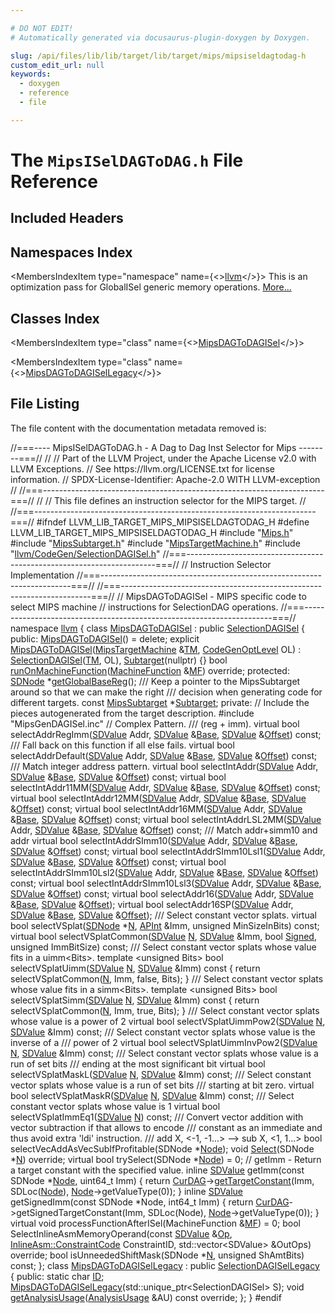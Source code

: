 ```yaml
---

# DO NOT EDIT!
# Automatically generated via docusaurus-plugin-doxygen by Doxygen.

slug: /api/files/lib/lib/target/lib/target/mips/mipsiseldagtodag-h
custom_edit_url: null
keywords:
  - doxygen
  - reference
  - file

---
```





# The `MipsISelDAGToDAG.h` File Reference

<DoxygenPage pluginConfig={pluginConfig}>



## Included Headers

<IncludesList>
<IncludesListItem
  filePath="Mips.h"
  permalink="/docs/api/files/lib/lib/target/lib/target/mips/mips-h"
  isLocal="true" />
<IncludesListItem
  filePath="MipsSubtarget.h"
  permalink="/docs/api/files/lib/lib/target/lib/target/mips/mipssubtarget-h"
  isLocal="true" />
<IncludesListItem
  filePath="MipsTargetMachine.h"
  permalink="/docs/api/files/lib/lib/target/lib/target/mips/mipstargetmachine-h"
  isLocal="true" />
<IncludesListItem
  filePath="llvm/CodeGen/SelectionDAGISel.h"
  permalink="/docs/api/files/include/include/llvm/include/llvm/codegen/selectiondagisel-h"
  isLocal="true" />
<IncludesListItem
  filePath="MipsGenDAGISel.inc"
  permalink=""
  isLocal="true" />
</IncludesList>

## Namespaces Index

<MembersIndex>

<MembersIndexItem
  type="namespace"
  name={<><a href="/docs/api/namespaces/llvm">llvm</a></>}>
This is an optimization pass for GlobalISel generic memory operations. <a href="/docs/api/namespaces/llvm/#details">More...</a>
</MembersIndexItem>

</MembersIndex>

## Classes Index

<MembersIndex>

<MembersIndexItem
  type="class"
  name={<><a href="/docs/api/classes/llvm/mipsdagtodagisel">MipsDAGToDAGISel</a></>}>
</MembersIndexItem>

<MembersIndexItem
  type="class"
  name={<><a href="/docs/api/classes/llvm/mipsdagtodagisellegacy">MipsDAGToDAGISelLegacy</a></>}>
</MembersIndexItem>

</MembersIndex>


## File Listing

The file content with the documentation metadata removed is:

<ProgramListing>

<Link id="l00001" /><CodeLine lineNumber="1"><Highlight kind="comment">//===---- MipsISelDAGToDAG.h - A Dag to Dag Inst Selector for Mips --------===//</Highlight><Highlight kind="normal"></Highlight></CodeLine>
<Link id="l00002" /><CodeLine lineNumber="2"><Highlight kind="normal"></Highlight><Highlight kind="comment">//</Highlight><Highlight kind="normal"></Highlight></CodeLine>
<Link id="l00003" /><CodeLine lineNumber="3"><Highlight kind="normal"></Highlight><Highlight kind="comment">// Part of the LLVM Project, under the Apache License v2.0 with LLVM Exceptions.</Highlight><Highlight kind="normal"></Highlight></CodeLine>
<Link id="l00004" /><CodeLine lineNumber="4"><Highlight kind="normal"></Highlight><Highlight kind="comment">// See https://llvm.org/LICENSE.txt for license information.</Highlight><Highlight kind="normal"></Highlight></CodeLine>
<Link id="l00005" /><CodeLine lineNumber="5"><Highlight kind="normal"></Highlight><Highlight kind="comment">// SPDX-License-Identifier: Apache-2.0 WITH LLVM-exception</Highlight><Highlight kind="normal"></Highlight></CodeLine>
<Link id="l00006" /><CodeLine lineNumber="6"><Highlight kind="normal"></Highlight><Highlight kind="comment">//</Highlight><Highlight kind="normal"></Highlight></CodeLine>
<Link id="l00007" /><CodeLine lineNumber="7"><Highlight kind="normal"></Highlight><Highlight kind="comment">//===----------------------------------------------------------------------===//</Highlight><Highlight kind="normal"></Highlight></CodeLine>
<Link id="l00008" /><CodeLine lineNumber="8"><Highlight kind="normal"></Highlight><Highlight kind="comment">//</Highlight><Highlight kind="normal"></Highlight></CodeLine>
<Link id="l00009" /><CodeLine lineNumber="9"><Highlight kind="normal"></Highlight><Highlight kind="comment">// This file defines an instruction selector for the MIPS target.</Highlight><Highlight kind="normal"></Highlight></CodeLine>
<Link id="l00010" /><CodeLine lineNumber="10"><Highlight kind="normal"></Highlight><Highlight kind="comment">//</Highlight><Highlight kind="normal"></Highlight></CodeLine>
<Link id="l00011" /><CodeLine lineNumber="11"><Highlight kind="normal"></Highlight><Highlight kind="comment">//===----------------------------------------------------------------------===//</Highlight><Highlight kind="normal"></Highlight></CodeLine>
<Link id="l00012" /><CodeLine lineNumber="12"><Highlight kind="normal"></Highlight></CodeLine>
<Link id="l00013" /><CodeLine lineNumber="13"><Highlight kind="normal"></Highlight><Highlight kind="preprocessor">#ifndef LLVM&#95;LIB&#95;TARGET&#95;MIPS&#95;MIPSISELDAGTODAG&#95;H</Highlight><Highlight kind="normal"></Highlight></CodeLine>
<Link id="l00014" /><CodeLine lineNumber="14"><Highlight kind="normal"></Highlight><Highlight kind="preprocessor">#define LLVM&#95;LIB&#95;TARGET&#95;MIPS&#95;MIPSISELDAGTODAG&#95;H</Highlight><Highlight kind="normal"></Highlight></CodeLine>
<Link id="l00015" /><CodeLine lineNumber="15"><Highlight kind="normal"></Highlight></CodeLine>
<Link id="l00016" /><CodeLine lineNumber="16"><Highlight kind="normal"></Highlight><Highlight kind="preprocessor">#include &quot;<a href="/docs/api/files/lib/lib/target/lib/target/mips/mips-h">Mips.h</a>&quot;</Highlight><Highlight kind="normal"></Highlight></CodeLine>
<Link id="l00017" /><CodeLine lineNumber="17"><Highlight kind="normal"></Highlight><Highlight kind="preprocessor">#include &quot;<a href="/docs/api/files/lib/lib/target/lib/target/mips/mipssubtarget-h">MipsSubtarget.h</a>&quot;</Highlight><Highlight kind="normal"></Highlight></CodeLine>
<Link id="l00018" /><CodeLine lineNumber="18"><Highlight kind="normal"></Highlight><Highlight kind="preprocessor">#include &quot;<a href="/docs/api/files/lib/lib/target/lib/target/mips/mipstargetmachine-h">MipsTargetMachine.h</a>&quot;</Highlight><Highlight kind="normal"></Highlight></CodeLine>
<Link id="l00019" /><CodeLine lineNumber="19"><Highlight kind="normal"></Highlight><Highlight kind="preprocessor">#include &quot;<a href="/docs/api/files/include/include/llvm/include/llvm/codegen/selectiondagisel-h">llvm/CodeGen/SelectionDAGISel.h</a>&quot;</Highlight><Highlight kind="normal"></Highlight></CodeLine>
<Link id="l00020" /><CodeLine lineNumber="20"><Highlight kind="normal"></Highlight></CodeLine>
<Link id="l00021" /><CodeLine lineNumber="21"><Highlight kind="normal"></Highlight><Highlight kind="comment">//===----------------------------------------------------------------------===//</Highlight><Highlight kind="normal"></Highlight></CodeLine>
<Link id="l00022" /><CodeLine lineNumber="22"><Highlight kind="normal"></Highlight><Highlight kind="comment">// Instruction Selector Implementation</Highlight><Highlight kind="normal"></Highlight></CodeLine>
<Link id="l00023" /><CodeLine lineNumber="23"><Highlight kind="normal"></Highlight><Highlight kind="comment">//===----------------------------------------------------------------------===//</Highlight><Highlight kind="normal"></Highlight></CodeLine>
<Link id="l00024" /><CodeLine lineNumber="24"><Highlight kind="normal"></Highlight></CodeLine>
<Link id="l00025" /><CodeLine lineNumber="25"><Highlight kind="normal"></Highlight><Highlight kind="comment">//===----------------------------------------------------------------------===//</Highlight><Highlight kind="normal"></Highlight></CodeLine>
<Link id="l00026" /><CodeLine lineNumber="26"><Highlight kind="normal"></Highlight><Highlight kind="comment">// MipsDAGToDAGISel - MIPS specific code to select MIPS machine</Highlight><Highlight kind="normal"></Highlight></CodeLine>
<Link id="l00027" /><CodeLine lineNumber="27"><Highlight kind="normal"></Highlight><Highlight kind="comment">// instructions for SelectionDAG operations.</Highlight><Highlight kind="normal"></Highlight></CodeLine>
<Link id="l00028" /><CodeLine lineNumber="28"><Highlight kind="normal"></Highlight><Highlight kind="comment">//===----------------------------------------------------------------------===//</Highlight><Highlight kind="normal"></Highlight></CodeLine>
<Link id="l00029" /><CodeLine lineNumber="29"><Highlight kind="normal"></Highlight><Highlight kind="keyword">namespace </Highlight><Highlight kind="normal"><a href="/docs/api/namespaces/llvm">llvm</a> &#123;</Highlight></CodeLine>
<Link id="l00030" /><CodeLine lineNumber="30"><Highlight kind="normal"></Highlight></CodeLine>
<Link id="l00031" /><CodeLine lineNumber="31" lineLink="/docs/api/classes/llvm/mipsdagtodagisel"><Highlight kind="normal"></Highlight><Highlight kind="keyword">class </Highlight><Highlight kind="normal"><a href="/docs/api/classes/llvm/mipsdagtodagisel/#a3931d9b23cbb2ff915d15fc6b0b03370">MipsDAGToDAGISel</a> : </Highlight><Highlight kind="keyword">public</Highlight><Highlight kind="normal"> <a href="/docs/api/classes/llvm/selectiondagisel/#aeac54a65abd3a93279e58b0f474028fc">SelectionDAGISel</a> &#123;</Highlight></CodeLine>
<Link id="l00032" /><CodeLine lineNumber="32"><Highlight kind="normal"></Highlight><Highlight kind="keyword">public</Highlight><Highlight kind="normal">:</Highlight></CodeLine>
<Link id="l00033" /><CodeLine lineNumber="33" lineLink="/docs/api/classes/llvm/mipsdagtodagisel/#a3931d9b23cbb2ff915d15fc6b0b03370"><Highlight kind="normal">  <a href="/docs/api/classes/llvm/mipsdagtodagisel/#a3931d9b23cbb2ff915d15fc6b0b03370">MipsDAGToDAGISel</a>() = </Highlight><Highlight kind="keyword">delete</Highlight><Highlight kind="normal">;</Highlight></CodeLine>
<Link id="l00034" /><CodeLine lineNumber="34"><Highlight kind="normal"></Highlight></CodeLine>
<Link id="l00035" /><CodeLine lineNumber="35" lineLink="/docs/api/classes/llvm/mipsdagtodagisel/#afee3aae4be37ccc4663f59177052423d"><Highlight kind="normal">  </Highlight><Highlight kind="keyword">explicit</Highlight><Highlight kind="normal"> <a href="/docs/api/classes/llvm/mipsdagtodagisel/#afee3aae4be37ccc4663f59177052423d">MipsDAGToDAGISel</a>(<a href="/docs/api/classes/llvm/mipstargetmachine">MipsTargetMachine</a> &amp;<a href="/docs/api/classes/llvm/selectiondagisel/#a0ead78650333eefc4d5591ca3db9ed4b">TM</a>, <a href="/docs/api/namespaces/llvm/#a8ec1bf8d7b792ca9fac56f8514db18d2">CodeGenOptLevel</a> OL)</Highlight></CodeLine>
<Link id="l00036" /><CodeLine lineNumber="36"><Highlight kind="normal">      : <a href="/docs/api/classes/llvm/selectiondagisel/#aeac54a65abd3a93279e58b0f474028fc">SelectionDAGISel</a>(<a href="/docs/api/classes/llvm/selectiondagisel/#a0ead78650333eefc4d5591ca3db9ed4b">TM</a>, OL), <a href="/docs/api/classes/llvm/mipsdagtodagisel/#a482c44b03f471717a4134634ad2df9dc">Subtarget</a>(nullptr) &#123;&#125;</Highlight></CodeLine>
<Link id="l00037" /><CodeLine lineNumber="37"><Highlight kind="normal"></Highlight></CodeLine>
<Link id="l00038" /><CodeLine lineNumber="38"><Highlight kind="normal">  </Highlight><Highlight kind="keywordtype">bool</Highlight><Highlight kind="normal"> <a href="/docs/api/classes/llvm/mipsdagtodagisel/#a31a2d92bd3c713509518df298adad4c7">runOnMachineFunction</a>(<a href="/docs/api/classes/llvm/machinefunction">MachineFunction</a> &amp;<a href="/docs/api/classes/llvm/selectiondagisel/#a23107e32342f5488a5edfa71aff54700">MF</a>) </Highlight><Highlight kind="keyword">override</Highlight><Highlight kind="normal">;</Highlight></CodeLine>
<Link id="l00039" /><CodeLine lineNumber="39"><Highlight kind="normal"></Highlight></CodeLine>
<Link id="l00040" /><CodeLine lineNumber="40"><Highlight kind="normal"></Highlight><Highlight kind="keyword">protected</Highlight><Highlight kind="normal">:</Highlight></CodeLine>
<Link id="l00041" /><CodeLine lineNumber="41"><Highlight kind="normal">  <a href="/docs/api/classes/llvm/sdnode">SDNode</a> &#42;<a href="/docs/api/classes/llvm/mipsdagtodagisel/#a7458beece4ee2d29e63e8e34bb268b6c">getGlobalBaseReg</a>();</Highlight></CodeLine>
<Link id="l00042" /><CodeLine lineNumber="42"><Highlight kind="normal"></Highlight><Highlight kind="comment"></Highlight></CodeLine>
<Link id="l00043" /><CodeLine lineNumber="43"><Highlight kind="comment">  /// Keep a pointer to the MipsSubtarget around so that we can make the right</Highlight></CodeLine>
<Link id="l00044" /><CodeLine lineNumber="44"><Highlight kind="comment">  /// decision when generating code for different targets.</Highlight><Highlight kind="normal"></Highlight></CodeLine>
<Link id="l00045" /><CodeLine lineNumber="45" lineLink="/docs/api/classes/llvm/mipsdagtodagisel/#a482c44b03f471717a4134634ad2df9dc"><Highlight kind="normal">  </Highlight><Highlight kind="keyword">const</Highlight><Highlight kind="normal"> <a href="/docs/api/classes/llvm/mipssubtarget">MipsSubtarget</a> &#42;<a href="/docs/api/classes/llvm/mipsdagtodagisel/#a482c44b03f471717a4134634ad2df9dc">Subtarget</a>;</Highlight></CodeLine>
<Link id="l00046" /><CodeLine lineNumber="46"><Highlight kind="normal"></Highlight></CodeLine>
<Link id="l00047" /><CodeLine lineNumber="47"><Highlight kind="normal"></Highlight><Highlight kind="keyword">private</Highlight><Highlight kind="normal">:</Highlight></CodeLine>
<Link id="l00048" /><CodeLine lineNumber="48"><Highlight kind="normal">  </Highlight><Highlight kind="comment">// Include the pieces autogenerated from the target description.</Highlight><Highlight kind="normal"></Highlight></CodeLine>
<Link id="l00049" /><CodeLine lineNumber="49"><Highlight kind="normal"></Highlight><Highlight kind="preprocessor">  #include &quot;MipsGenDAGISel.inc&quot;</Highlight><Highlight kind="normal"></Highlight></CodeLine>
<Link id="l00050" /><CodeLine lineNumber="50"><Highlight kind="normal"></Highlight></CodeLine>
<Link id="l00051" /><CodeLine lineNumber="51"><Highlight kind="normal">  </Highlight><Highlight kind="comment">// Complex Pattern.</Highlight><Highlight kind="comment"></Highlight></CodeLine>
<Link id="l00052" /><CodeLine lineNumber="52"><Highlight kind="comment">  /// (reg + imm).</Highlight><Highlight kind="normal"></Highlight></CodeLine>
<Link id="l00053" /><CodeLine lineNumber="53"><Highlight kind="normal">  </Highlight><Highlight kind="keyword">virtual</Highlight><Highlight kind="normal"> </Highlight><Highlight kind="keywordtype">bool</Highlight><Highlight kind="normal"> selectAddrRegImm(<a href="/docs/api/classes/llvm/sdvalue">SDValue</a> Addr, <a href="/docs/api/classes/llvm/sdvalue">SDValue</a> &amp;<a href="/docs/api/namespaces/llvm/sampleprof/#a702f69807459cc25db5754a5f179d3fcaf6fbeb8fa9f451468611536b00878d41">Base</a>,</Highlight></CodeLine>
<Link id="l00054" /><CodeLine lineNumber="54"><Highlight kind="normal">                                <a href="/docs/api/classes/llvm/sdvalue">SDValue</a> &amp;<a href="/docs/api/namespaces/llvm/#a05f5b9a11bdcc5feba62899f95dcf878a3134224cba2545bc57954d3b072aebb4">Offset</a>) </Highlight><Highlight kind="keyword">const</Highlight><Highlight kind="normal">;</Highlight></CodeLine>
<Link id="l00055" /><CodeLine lineNumber="55"><Highlight kind="normal"></Highlight><Highlight kind="comment"></Highlight></CodeLine>
<Link id="l00056" /><CodeLine lineNumber="56"><Highlight kind="comment">  /// Fall back on this function if all else fails.</Highlight><Highlight kind="normal"></Highlight></CodeLine>
<Link id="l00057" /><CodeLine lineNumber="57"><Highlight kind="normal">  </Highlight><Highlight kind="keyword">virtual</Highlight><Highlight kind="normal"> </Highlight><Highlight kind="keywordtype">bool</Highlight><Highlight kind="normal"> selectAddrDefault(<a href="/docs/api/classes/llvm/sdvalue">SDValue</a> Addr, <a href="/docs/api/classes/llvm/sdvalue">SDValue</a> &amp;<a href="/docs/api/namespaces/llvm/sampleprof/#a702f69807459cc25db5754a5f179d3fcaf6fbeb8fa9f451468611536b00878d41">Base</a>,</Highlight></CodeLine>
<Link id="l00058" /><CodeLine lineNumber="58"><Highlight kind="normal">                                 <a href="/docs/api/classes/llvm/sdvalue">SDValue</a> &amp;<a href="/docs/api/namespaces/llvm/#a05f5b9a11bdcc5feba62899f95dcf878a3134224cba2545bc57954d3b072aebb4">Offset</a>) </Highlight><Highlight kind="keyword">const</Highlight><Highlight kind="normal">;</Highlight></CodeLine>
<Link id="l00059" /><CodeLine lineNumber="59"><Highlight kind="normal"></Highlight><Highlight kind="comment"></Highlight></CodeLine>
<Link id="l00060" /><CodeLine lineNumber="60"><Highlight kind="comment">  /// Match integer address pattern.</Highlight><Highlight kind="normal"></Highlight></CodeLine>
<Link id="l00061" /><CodeLine lineNumber="61"><Highlight kind="normal">  </Highlight><Highlight kind="keyword">virtual</Highlight><Highlight kind="normal"> </Highlight><Highlight kind="keywordtype">bool</Highlight><Highlight kind="normal"> selectIntAddr(<a href="/docs/api/classes/llvm/sdvalue">SDValue</a> Addr, <a href="/docs/api/classes/llvm/sdvalue">SDValue</a> &amp;<a href="/docs/api/namespaces/llvm/sampleprof/#a702f69807459cc25db5754a5f179d3fcaf6fbeb8fa9f451468611536b00878d41">Base</a>,</Highlight></CodeLine>
<Link id="l00062" /><CodeLine lineNumber="62"><Highlight kind="normal">                             <a href="/docs/api/classes/llvm/sdvalue">SDValue</a> &amp;<a href="/docs/api/namespaces/llvm/#a05f5b9a11bdcc5feba62899f95dcf878a3134224cba2545bc57954d3b072aebb4">Offset</a>) </Highlight><Highlight kind="keyword">const</Highlight><Highlight kind="normal">;</Highlight></CodeLine>
<Link id="l00063" /><CodeLine lineNumber="63"><Highlight kind="normal"></Highlight></CodeLine>
<Link id="l00064" /><CodeLine lineNumber="64"><Highlight kind="normal">  </Highlight><Highlight kind="keyword">virtual</Highlight><Highlight kind="normal"> </Highlight><Highlight kind="keywordtype">bool</Highlight><Highlight kind="normal"> selectIntAddr11MM(<a href="/docs/api/classes/llvm/sdvalue">SDValue</a> Addr, <a href="/docs/api/classes/llvm/sdvalue">SDValue</a> &amp;<a href="/docs/api/namespaces/llvm/sampleprof/#a702f69807459cc25db5754a5f179d3fcaf6fbeb8fa9f451468611536b00878d41">Base</a>,</Highlight></CodeLine>
<Link id="l00065" /><CodeLine lineNumber="65"><Highlight kind="normal">                                 <a href="/docs/api/classes/llvm/sdvalue">SDValue</a> &amp;<a href="/docs/api/namespaces/llvm/#a05f5b9a11bdcc5feba62899f95dcf878a3134224cba2545bc57954d3b072aebb4">Offset</a>) </Highlight><Highlight kind="keyword">const</Highlight><Highlight kind="normal">;</Highlight></CodeLine>
<Link id="l00066" /><CodeLine lineNumber="66"><Highlight kind="normal"></Highlight></CodeLine>
<Link id="l00067" /><CodeLine lineNumber="67"><Highlight kind="normal">  </Highlight><Highlight kind="keyword">virtual</Highlight><Highlight kind="normal"> </Highlight><Highlight kind="keywordtype">bool</Highlight><Highlight kind="normal"> selectIntAddr12MM(<a href="/docs/api/classes/llvm/sdvalue">SDValue</a> Addr, <a href="/docs/api/classes/llvm/sdvalue">SDValue</a> &amp;<a href="/docs/api/namespaces/llvm/sampleprof/#a702f69807459cc25db5754a5f179d3fcaf6fbeb8fa9f451468611536b00878d41">Base</a>,</Highlight></CodeLine>
<Link id="l00068" /><CodeLine lineNumber="68"><Highlight kind="normal">                               <a href="/docs/api/classes/llvm/sdvalue">SDValue</a> &amp;<a href="/docs/api/namespaces/llvm/#a05f5b9a11bdcc5feba62899f95dcf878a3134224cba2545bc57954d3b072aebb4">Offset</a>) </Highlight><Highlight kind="keyword">const</Highlight><Highlight kind="normal">;</Highlight></CodeLine>
<Link id="l00069" /><CodeLine lineNumber="69"><Highlight kind="normal"></Highlight></CodeLine>
<Link id="l00070" /><CodeLine lineNumber="70"><Highlight kind="normal">  </Highlight><Highlight kind="keyword">virtual</Highlight><Highlight kind="normal"> </Highlight><Highlight kind="keywordtype">bool</Highlight><Highlight kind="normal"> selectIntAddr16MM(<a href="/docs/api/classes/llvm/sdvalue">SDValue</a> Addr, <a href="/docs/api/classes/llvm/sdvalue">SDValue</a> &amp;<a href="/docs/api/namespaces/llvm/sampleprof/#a702f69807459cc25db5754a5f179d3fcaf6fbeb8fa9f451468611536b00878d41">Base</a>,</Highlight></CodeLine>
<Link id="l00071" /><CodeLine lineNumber="71"><Highlight kind="normal">                                 <a href="/docs/api/classes/llvm/sdvalue">SDValue</a> &amp;<a href="/docs/api/namespaces/llvm/#a05f5b9a11bdcc5feba62899f95dcf878a3134224cba2545bc57954d3b072aebb4">Offset</a>) </Highlight><Highlight kind="keyword">const</Highlight><Highlight kind="normal">;</Highlight></CodeLine>
<Link id="l00072" /><CodeLine lineNumber="72"><Highlight kind="normal"></Highlight></CodeLine>
<Link id="l00073" /><CodeLine lineNumber="73"><Highlight kind="normal">  </Highlight><Highlight kind="keyword">virtual</Highlight><Highlight kind="normal"> </Highlight><Highlight kind="keywordtype">bool</Highlight><Highlight kind="normal"> selectIntAddrLSL2MM(<a href="/docs/api/classes/llvm/sdvalue">SDValue</a> Addr, <a href="/docs/api/classes/llvm/sdvalue">SDValue</a> &amp;<a href="/docs/api/namespaces/llvm/sampleprof/#a702f69807459cc25db5754a5f179d3fcaf6fbeb8fa9f451468611536b00878d41">Base</a>,</Highlight></CodeLine>
<Link id="l00074" /><CodeLine lineNumber="74"><Highlight kind="normal">                                   <a href="/docs/api/classes/llvm/sdvalue">SDValue</a> &amp;<a href="/docs/api/namespaces/llvm/#a05f5b9a11bdcc5feba62899f95dcf878a3134224cba2545bc57954d3b072aebb4">Offset</a>) </Highlight><Highlight kind="keyword">const</Highlight><Highlight kind="normal">;</Highlight></CodeLine>
<Link id="l00075" /><CodeLine lineNumber="75"><Highlight kind="normal"></Highlight><Highlight kind="comment"></Highlight></CodeLine>
<Link id="l00076" /><CodeLine lineNumber="76"><Highlight kind="comment">  /// Match addr+simm10 and addr</Highlight><Highlight kind="normal"></Highlight></CodeLine>
<Link id="l00077" /><CodeLine lineNumber="77"><Highlight kind="normal">  </Highlight><Highlight kind="keyword">virtual</Highlight><Highlight kind="normal"> </Highlight><Highlight kind="keywordtype">bool</Highlight><Highlight kind="normal"> selectIntAddrSImm10(<a href="/docs/api/classes/llvm/sdvalue">SDValue</a> Addr, <a href="/docs/api/classes/llvm/sdvalue">SDValue</a> &amp;<a href="/docs/api/namespaces/llvm/sampleprof/#a702f69807459cc25db5754a5f179d3fcaf6fbeb8fa9f451468611536b00878d41">Base</a>,</Highlight></CodeLine>
<Link id="l00078" /><CodeLine lineNumber="78"><Highlight kind="normal">                                   <a href="/docs/api/classes/llvm/sdvalue">SDValue</a> &amp;<a href="/docs/api/namespaces/llvm/#a05f5b9a11bdcc5feba62899f95dcf878a3134224cba2545bc57954d3b072aebb4">Offset</a>) </Highlight><Highlight kind="keyword">const</Highlight><Highlight kind="normal">;</Highlight></CodeLine>
<Link id="l00079" /><CodeLine lineNumber="79"><Highlight kind="normal"></Highlight></CodeLine>
<Link id="l00080" /><CodeLine lineNumber="80"><Highlight kind="normal">  </Highlight><Highlight kind="keyword">virtual</Highlight><Highlight kind="normal"> </Highlight><Highlight kind="keywordtype">bool</Highlight><Highlight kind="normal"> selectIntAddrSImm10Lsl1(<a href="/docs/api/classes/llvm/sdvalue">SDValue</a> Addr, <a href="/docs/api/classes/llvm/sdvalue">SDValue</a> &amp;<a href="/docs/api/namespaces/llvm/sampleprof/#a702f69807459cc25db5754a5f179d3fcaf6fbeb8fa9f451468611536b00878d41">Base</a>,</Highlight></CodeLine>
<Link id="l00081" /><CodeLine lineNumber="81"><Highlight kind="normal">                                       <a href="/docs/api/classes/llvm/sdvalue">SDValue</a> &amp;<a href="/docs/api/namespaces/llvm/#a05f5b9a11bdcc5feba62899f95dcf878a3134224cba2545bc57954d3b072aebb4">Offset</a>) </Highlight><Highlight kind="keyword">const</Highlight><Highlight kind="normal">;</Highlight></CodeLine>
<Link id="l00082" /><CodeLine lineNumber="82"><Highlight kind="normal"></Highlight></CodeLine>
<Link id="l00083" /><CodeLine lineNumber="83"><Highlight kind="normal">  </Highlight><Highlight kind="keyword">virtual</Highlight><Highlight kind="normal"> </Highlight><Highlight kind="keywordtype">bool</Highlight><Highlight kind="normal"> selectIntAddrSImm10Lsl2(<a href="/docs/api/classes/llvm/sdvalue">SDValue</a> Addr, <a href="/docs/api/classes/llvm/sdvalue">SDValue</a> &amp;<a href="/docs/api/namespaces/llvm/sampleprof/#a702f69807459cc25db5754a5f179d3fcaf6fbeb8fa9f451468611536b00878d41">Base</a>,</Highlight></CodeLine>
<Link id="l00084" /><CodeLine lineNumber="84"><Highlight kind="normal">                                       <a href="/docs/api/classes/llvm/sdvalue">SDValue</a> &amp;<a href="/docs/api/namespaces/llvm/#a05f5b9a11bdcc5feba62899f95dcf878a3134224cba2545bc57954d3b072aebb4">Offset</a>) </Highlight><Highlight kind="keyword">const</Highlight><Highlight kind="normal">;</Highlight></CodeLine>
<Link id="l00085" /><CodeLine lineNumber="85"><Highlight kind="normal"></Highlight></CodeLine>
<Link id="l00086" /><CodeLine lineNumber="86"><Highlight kind="normal">  </Highlight><Highlight kind="keyword">virtual</Highlight><Highlight kind="normal"> </Highlight><Highlight kind="keywordtype">bool</Highlight><Highlight kind="normal"> selectIntAddrSImm10Lsl3(<a href="/docs/api/classes/llvm/sdvalue">SDValue</a> Addr, <a href="/docs/api/classes/llvm/sdvalue">SDValue</a> &amp;<a href="/docs/api/namespaces/llvm/sampleprof/#a702f69807459cc25db5754a5f179d3fcaf6fbeb8fa9f451468611536b00878d41">Base</a>,</Highlight></CodeLine>
<Link id="l00087" /><CodeLine lineNumber="87"><Highlight kind="normal">                                       <a href="/docs/api/classes/llvm/sdvalue">SDValue</a> &amp;<a href="/docs/api/namespaces/llvm/#a05f5b9a11bdcc5feba62899f95dcf878a3134224cba2545bc57954d3b072aebb4">Offset</a>) </Highlight><Highlight kind="keyword">const</Highlight><Highlight kind="normal">;</Highlight></CodeLine>
<Link id="l00088" /><CodeLine lineNumber="88"><Highlight kind="normal"></Highlight></CodeLine>
<Link id="l00089" /><CodeLine lineNumber="89"><Highlight kind="normal">  </Highlight><Highlight kind="keyword">virtual</Highlight><Highlight kind="normal"> </Highlight><Highlight kind="keywordtype">bool</Highlight><Highlight kind="normal"> selectAddr16(<a href="/docs/api/classes/llvm/sdvalue">SDValue</a> Addr, <a href="/docs/api/classes/llvm/sdvalue">SDValue</a> &amp;<a href="/docs/api/namespaces/llvm/sampleprof/#a702f69807459cc25db5754a5f179d3fcaf6fbeb8fa9f451468611536b00878d41">Base</a>, <a href="/docs/api/classes/llvm/sdvalue">SDValue</a> &amp;<a href="/docs/api/namespaces/llvm/#a05f5b9a11bdcc5feba62899f95dcf878a3134224cba2545bc57954d3b072aebb4">Offset</a>);</Highlight></CodeLine>
<Link id="l00090" /><CodeLine lineNumber="90"><Highlight kind="normal">  </Highlight><Highlight kind="keyword">virtual</Highlight><Highlight kind="normal"> </Highlight><Highlight kind="keywordtype">bool</Highlight><Highlight kind="normal"> selectAddr16SP(<a href="/docs/api/classes/llvm/sdvalue">SDValue</a> Addr, <a href="/docs/api/classes/llvm/sdvalue">SDValue</a> &amp;<a href="/docs/api/namespaces/llvm/sampleprof/#a702f69807459cc25db5754a5f179d3fcaf6fbeb8fa9f451468611536b00878d41">Base</a>, <a href="/docs/api/classes/llvm/sdvalue">SDValue</a> &amp;<a href="/docs/api/namespaces/llvm/#a05f5b9a11bdcc5feba62899f95dcf878a3134224cba2545bc57954d3b072aebb4">Offset</a>);</Highlight></CodeLine>
<Link id="l00091" /><CodeLine lineNumber="91"><Highlight kind="normal"></Highlight><Highlight kind="comment"></Highlight></CodeLine>
<Link id="l00092" /><CodeLine lineNumber="92"><Highlight kind="comment">  /// Select constant vector splats.</Highlight><Highlight kind="normal"></Highlight></CodeLine>
<Link id="l00093" /><CodeLine lineNumber="93"><Highlight kind="normal">  </Highlight><Highlight kind="keyword">virtual</Highlight><Highlight kind="normal"> </Highlight><Highlight kind="keywordtype">bool</Highlight><Highlight kind="normal"> selectVSplat(<a href="/docs/api/classes/llvm/sdnode">SDNode</a> &#42;<a href="/docs/api/files/lib/lib/support/regcomp-c/#a0240ac851181b84ac374872dc5434ee4">N</a>, <a href="/docs/api/classes/llvm/apint">APInt</a> &amp;Imm,</Highlight></CodeLine>
<Link id="l00094" /><CodeLine lineNumber="94"><Highlight kind="normal">                            </Highlight><Highlight kind="keywordtype">unsigned</Highlight><Highlight kind="normal"> MinSizeInBits) </Highlight><Highlight kind="keyword">const</Highlight><Highlight kind="normal">;</Highlight></CodeLine>
<Link id="l00095" /><CodeLine lineNumber="95"><Highlight kind="normal">  </Highlight><Highlight kind="keyword">virtual</Highlight><Highlight kind="normal"> </Highlight><Highlight kind="keywordtype">bool</Highlight><Highlight kind="normal"> selectVSplatCommon(<a href="/docs/api/classes/llvm/sdvalue">SDValue</a> <a href="/docs/api/files/lib/lib/support/regcomp-c/#a0240ac851181b84ac374872dc5434ee4">N</a>, <a href="/docs/api/classes/llvm/sdvalue">SDValue</a> &amp;Imm, </Highlight><Highlight kind="keywordtype">bool</Highlight><Highlight kind="normal"> <a href="/docs/api/files/lib/lib/target/lib/target/nvptx/nvptxisellowering-cpp/#ae1a90b5d85643644483b2ca70da4d13faed3fa7a5efe80dad3ea3d86cc14be246">Signed</a>,</Highlight></CodeLine>
<Link id="l00096" /><CodeLine lineNumber="96"><Highlight kind="normal">                                  </Highlight><Highlight kind="keywordtype">unsigned</Highlight><Highlight kind="normal"> ImmBitSize) </Highlight><Highlight kind="keyword">const</Highlight><Highlight kind="normal">;</Highlight><Highlight kind="comment"></Highlight></CodeLine>
<Link id="l00097" /><CodeLine lineNumber="97"><Highlight kind="comment">  /// Select constant vector splats whose value fits in a uimm&lt;Bits&gt;.</Highlight><Highlight kind="normal"></Highlight></CodeLine>
<Link id="l00098" /><CodeLine lineNumber="98"><Highlight kind="normal">  </Highlight><Highlight kind="keyword">template</Highlight><Highlight kind="normal"> &lt;</Highlight><Highlight kind="keywordtype">unsigned</Highlight><Highlight kind="normal"> Bits&gt;</Highlight></CodeLine>
<Link id="l00099" /><CodeLine lineNumber="99"><Highlight kind="normal">  </Highlight><Highlight kind="keywordtype">bool</Highlight><Highlight kind="normal"> selectVSplatUimm(<a href="/docs/api/classes/llvm/sdvalue">SDValue</a> <a href="/docs/api/files/lib/lib/support/regcomp-c/#a0240ac851181b84ac374872dc5434ee4">N</a>, <a href="/docs/api/classes/llvm/sdvalue">SDValue</a> &amp;Imm)</Highlight><Highlight kind="keyword"> const </Highlight><Highlight kind="normal">&#123;</Highlight></CodeLine>
<Link id="l00100" /><CodeLine lineNumber="100"><Highlight kind="normal">    </Highlight><Highlight kind="keywordflow">return</Highlight><Highlight kind="normal"> selectVSplatCommon(<a href="/docs/api/files/lib/lib/support/regcomp-c/#a0240ac851181b84ac374872dc5434ee4">N</a>, Imm, </Highlight><Highlight kind="keyword">false</Highlight><Highlight kind="normal">, Bits);</Highlight></CodeLine>
<Link id="l00101" /><CodeLine lineNumber="101"><Highlight kind="normal">  &#125;</Highlight><Highlight kind="comment"></Highlight></CodeLine>
<Link id="l00102" /><CodeLine lineNumber="102"><Highlight kind="comment">  /// Select constant vector splats whose value fits in a simm&lt;Bits&gt;.</Highlight><Highlight kind="normal"></Highlight></CodeLine>
<Link id="l00103" /><CodeLine lineNumber="103"><Highlight kind="normal">  </Highlight><Highlight kind="keyword">template</Highlight><Highlight kind="normal"> &lt;</Highlight><Highlight kind="keywordtype">unsigned</Highlight><Highlight kind="normal"> Bits&gt;</Highlight></CodeLine>
<Link id="l00104" /><CodeLine lineNumber="104"><Highlight kind="normal">  </Highlight><Highlight kind="keywordtype">bool</Highlight><Highlight kind="normal"> selectVSplatSimm(<a href="/docs/api/classes/llvm/sdvalue">SDValue</a> <a href="/docs/api/files/lib/lib/support/regcomp-c/#a0240ac851181b84ac374872dc5434ee4">N</a>, <a href="/docs/api/classes/llvm/sdvalue">SDValue</a> &amp;Imm)</Highlight><Highlight kind="keyword"> const </Highlight><Highlight kind="normal">&#123;</Highlight></CodeLine>
<Link id="l00105" /><CodeLine lineNumber="105"><Highlight kind="normal">    </Highlight><Highlight kind="keywordflow">return</Highlight><Highlight kind="normal"> selectVSplatCommon(<a href="/docs/api/files/lib/lib/support/regcomp-c/#a0240ac851181b84ac374872dc5434ee4">N</a>, Imm, </Highlight><Highlight kind="keyword">true</Highlight><Highlight kind="normal">, Bits);</Highlight></CodeLine>
<Link id="l00106" /><CodeLine lineNumber="106"><Highlight kind="normal">  &#125;</Highlight><Highlight kind="comment"></Highlight></CodeLine>
<Link id="l00107" /><CodeLine lineNumber="107"><Highlight kind="comment">  /// Select constant vector splats whose value is a power of 2</Highlight><Highlight kind="normal"></Highlight></CodeLine>
<Link id="l00108" /><CodeLine lineNumber="108"><Highlight kind="normal">  </Highlight><Highlight kind="keyword">virtual</Highlight><Highlight kind="normal"> </Highlight><Highlight kind="keywordtype">bool</Highlight><Highlight kind="normal"> selectVSplatUimmPow2(<a href="/docs/api/files/lib/lib/target/lib/target/aarch64/aarch64isellowering-cpp/#a51cb24bd3e700fcf2f93d1afbb555a16">SDValue</a> <a href="/docs/api/files/lib/lib/support/regcomp-c/#a0240ac851181b84ac374872dc5434ee4">N</a>, <a href="/docs/api/files/lib/lib/target/lib/target/aarch64/aarch64isellowering-cpp/#a51cb24bd3e700fcf2f93d1afbb555a16">SDValue</a> &amp;Imm) </Highlight><Highlight kind="keyword">const</Highlight><Highlight kind="normal">;</Highlight><Highlight kind="comment"></Highlight></CodeLine>
<Link id="l00109" /><CodeLine lineNumber="109"><Highlight kind="comment">  /// Select constant vector splats whose value is the inverse of a</Highlight></CodeLine>
<Link id="l00110" /><CodeLine lineNumber="110"><Highlight kind="comment">  /// power of 2</Highlight><Highlight kind="normal"></Highlight></CodeLine>
<Link id="l00111" /><CodeLine lineNumber="111"><Highlight kind="normal">  </Highlight><Highlight kind="keyword">virtual</Highlight><Highlight kind="normal"> </Highlight><Highlight kind="keywordtype">bool</Highlight><Highlight kind="normal"> selectVSplatUimmInvPow2(<a href="/docs/api/files/lib/lib/target/lib/target/aarch64/aarch64isellowering-cpp/#a51cb24bd3e700fcf2f93d1afbb555a16">SDValue</a> <a href="/docs/api/files/lib/lib/support/regcomp-c/#a0240ac851181b84ac374872dc5434ee4">N</a>, <a href="/docs/api/files/lib/lib/target/lib/target/aarch64/aarch64isellowering-cpp/#a51cb24bd3e700fcf2f93d1afbb555a16">SDValue</a> &amp;Imm) </Highlight><Highlight kind="keyword">const</Highlight><Highlight kind="normal">;</Highlight><Highlight kind="comment"></Highlight></CodeLine>
<Link id="l00112" /><CodeLine lineNumber="112"><Highlight kind="comment">  /// Select constant vector splats whose value is a run of set bits</Highlight></CodeLine>
<Link id="l00113" /><CodeLine lineNumber="113"><Highlight kind="comment">  /// ending at the most significant bit</Highlight><Highlight kind="normal"></Highlight></CodeLine>
<Link id="l00114" /><CodeLine lineNumber="114"><Highlight kind="normal">  </Highlight><Highlight kind="keyword">virtual</Highlight><Highlight kind="normal"> </Highlight><Highlight kind="keywordtype">bool</Highlight><Highlight kind="normal"> selectVSplatMaskL(<a href="/docs/api/files/lib/lib/target/lib/target/aarch64/aarch64isellowering-cpp/#a51cb24bd3e700fcf2f93d1afbb555a16">SDValue</a> <a href="/docs/api/files/lib/lib/support/regcomp-c/#a0240ac851181b84ac374872dc5434ee4">N</a>, <a href="/docs/api/files/lib/lib/target/lib/target/aarch64/aarch64isellowering-cpp/#a51cb24bd3e700fcf2f93d1afbb555a16">SDValue</a> &amp;Imm) </Highlight><Highlight kind="keyword">const</Highlight><Highlight kind="normal">;</Highlight><Highlight kind="comment"></Highlight></CodeLine>
<Link id="l00115" /><CodeLine lineNumber="115"><Highlight kind="comment">  /// Select constant vector splats whose value is a run of set bits</Highlight></CodeLine>
<Link id="l00116" /><CodeLine lineNumber="116"><Highlight kind="comment">  /// starting at bit zero.</Highlight><Highlight kind="normal"></Highlight></CodeLine>
<Link id="l00117" /><CodeLine lineNumber="117"><Highlight kind="normal">  </Highlight><Highlight kind="keyword">virtual</Highlight><Highlight kind="normal"> </Highlight><Highlight kind="keywordtype">bool</Highlight><Highlight kind="normal"> selectVSplatMaskR(<a href="/docs/api/files/lib/lib/target/lib/target/aarch64/aarch64isellowering-cpp/#a51cb24bd3e700fcf2f93d1afbb555a16">SDValue</a> <a href="/docs/api/files/lib/lib/support/regcomp-c/#a0240ac851181b84ac374872dc5434ee4">N</a>, <a href="/docs/api/files/lib/lib/target/lib/target/aarch64/aarch64isellowering-cpp/#a51cb24bd3e700fcf2f93d1afbb555a16">SDValue</a> &amp;Imm) </Highlight><Highlight kind="keyword">const</Highlight><Highlight kind="normal">;</Highlight></CodeLine>
<Link id="l00118" /><CodeLine lineNumber="118"><Highlight kind="normal"></Highlight><Highlight kind="comment"></Highlight></CodeLine>
<Link id="l00119" /><CodeLine lineNumber="119"><Highlight kind="comment">  /// Select constant vector splats whose value is 1</Highlight><Highlight kind="normal"></Highlight></CodeLine>
<Link id="l00120" /><CodeLine lineNumber="120"><Highlight kind="normal">  </Highlight><Highlight kind="keyword">virtual</Highlight><Highlight kind="normal"> </Highlight><Highlight kind="keywordtype">bool</Highlight><Highlight kind="normal"> selectVSplatImmEq1(<a href="/docs/api/files/lib/lib/target/lib/target/aarch64/aarch64isellowering-cpp/#a51cb24bd3e700fcf2f93d1afbb555a16">SDValue</a> <a href="/docs/api/files/lib/lib/support/regcomp-c/#a0240ac851181b84ac374872dc5434ee4">N</a>) </Highlight><Highlight kind="keyword">const</Highlight><Highlight kind="normal">;</Highlight></CodeLine>
<Link id="l00121" /><CodeLine lineNumber="121"><Highlight kind="normal"></Highlight><Highlight kind="comment"></Highlight></CodeLine>
<Link id="l00122" /><CodeLine lineNumber="122"><Highlight kind="comment">  /// Convert vector addition with vector subtraction if that allows to encode</Highlight></CodeLine>
<Link id="l00123" /><CodeLine lineNumber="123"><Highlight kind="comment">  /// constant as an immediate and thus avoid extra &#39;ldi&#39; instruction.</Highlight></CodeLine>
<Link id="l00124" /><CodeLine lineNumber="124"><Highlight kind="comment">  /// add X, &lt;-1, -1...&gt; --&gt; sub X, &lt;1, 1...&gt;</Highlight><Highlight kind="normal"></Highlight></CodeLine>
<Link id="l00125" /><CodeLine lineNumber="125"><Highlight kind="normal">  </Highlight><Highlight kind="keywordtype">bool</Highlight><Highlight kind="normal"> selectVecAddAsVecSubIfProfitable(SDNode &#42;<a href="/docs/api/classes/node">Node</a>);</Highlight></CodeLine>
<Link id="l00126" /><CodeLine lineNumber="126"><Highlight kind="normal"></Highlight></CodeLine>
<Link id="l00127" /><CodeLine lineNumber="127"><Highlight kind="normal">  </Highlight><Highlight kind="keywordtype">void</Highlight><Highlight kind="normal"> <a href="/docs/api/files/lib/lib/target/lib/target/amdgpu/amdgpuregbankselect-cpp/#a09bc27545df3b02401428427d0b5ce6f">Select</a>(SDNode &#42;<a href="/docs/api/files/lib/lib/support/regcomp-c/#a0240ac851181b84ac374872dc5434ee4">N</a>) </Highlight><Highlight kind="keyword">override</Highlight><Highlight kind="normal">;</Highlight></CodeLine>
<Link id="l00128" /><CodeLine lineNumber="128"><Highlight kind="normal"></Highlight></CodeLine>
<Link id="l00129" /><CodeLine lineNumber="129"><Highlight kind="normal">  </Highlight><Highlight kind="keyword">virtual</Highlight><Highlight kind="normal"> </Highlight><Highlight kind="keywordtype">bool</Highlight><Highlight kind="normal"> trySelect(SDNode &#42;<a href="/docs/api/classes/node">Node</a>) = 0;</Highlight></CodeLine>
<Link id="l00130" /><CodeLine lineNumber="130"><Highlight kind="normal"></Highlight></CodeLine>
<Link id="l00131" /><CodeLine lineNumber="131"><Highlight kind="normal">  </Highlight><Highlight kind="comment">// getImm - Return a target constant with the specified value.</Highlight><Highlight kind="normal"></Highlight></CodeLine>
<Link id="l00132" /><CodeLine lineNumber="132"><Highlight kind="normal">  </Highlight><Highlight kind="keyword">inline</Highlight><Highlight kind="normal"> <a href="/docs/api/files/lib/lib/target/lib/target/aarch64/aarch64isellowering-cpp/#a51cb24bd3e700fcf2f93d1afbb555a16">SDValue</a> getImm(</Highlight><Highlight kind="keyword">const</Highlight><Highlight kind="normal"> SDNode &#42;<a href="/docs/api/classes/node">Node</a>, uint64&#95;t Imm) &#123;</Highlight></CodeLine>
<Link id="l00133" /><CodeLine lineNumber="133"><Highlight kind="normal">    </Highlight><Highlight kind="keywordflow">return</Highlight><Highlight kind="normal"> <a href="/docs/api/classes/llvm/selectiondagisel/#a2b37615f95f3e2fdd5564188c0965132">CurDAG</a>-&gt;<a href="/docs/api/classes/llvm/selectiondag/#abf892d1e00a3d79026c5ab518c187c45">getTargetConstant</a>(Imm, SDLoc(<a href="/docs/api/classes/node">Node</a>), <a href="/docs/api/classes/node">Node</a>-&gt;getValueType(0));</Highlight></CodeLine>
<Link id="l00134" /><CodeLine lineNumber="134"><Highlight kind="normal">  &#125;</Highlight></CodeLine>
<Link id="l00135" /><CodeLine lineNumber="135"><Highlight kind="normal"></Highlight></CodeLine>
<Link id="l00136" /><CodeLine lineNumber="136"><Highlight kind="normal">  </Highlight><Highlight kind="keyword">inline</Highlight><Highlight kind="normal"> <a href="/docs/api/files/lib/lib/target/lib/target/aarch64/aarch64isellowering-cpp/#a51cb24bd3e700fcf2f93d1afbb555a16">SDValue</a> getSignedImm(</Highlight><Highlight kind="keyword">const</Highlight><Highlight kind="normal"> SDNode &#42;Node, int64&#95;t Imm) &#123;</Highlight></CodeLine>
<Link id="l00137" /><CodeLine lineNumber="137"><Highlight kind="normal">    </Highlight><Highlight kind="keywordflow">return</Highlight><Highlight kind="normal"> <a href="/docs/api/classes/llvm/selectiondagisel/#a2b37615f95f3e2fdd5564188c0965132">CurDAG</a>-&gt;getSignedTargetConstant(Imm, SDLoc(Node),</Highlight></CodeLine>
<Link id="l00138" /><CodeLine lineNumber="138"><Highlight kind="normal">                                           <a href="/docs/api/namespaces/llvm/rdf/#ac54dd04d6e441d1b72195477e5bc1909">Node</a>-&gt;getValueType(0));</Highlight></CodeLine>
<Link id="l00139" /><CodeLine lineNumber="139"><Highlight kind="normal">  &#125;</Highlight></CodeLine>
<Link id="l00140" /><CodeLine lineNumber="140"><Highlight kind="normal"></Highlight></CodeLine>
<Link id="l00141" /><CodeLine lineNumber="141"><Highlight kind="normal">  </Highlight><Highlight kind="keyword">virtual</Highlight><Highlight kind="normal"> </Highlight><Highlight kind="keywordtype">void</Highlight><Highlight kind="normal"> processFunctionAfterISel(MachineFunction &amp;<a href="/docs/api/classes/llvm/selectiondagisel/#a23107e32342f5488a5edfa71aff54700">MF</a>) = 0;</Highlight></CodeLine>
<Link id="l00142" /><CodeLine lineNumber="142"><Highlight kind="normal"></Highlight></CodeLine>
<Link id="l00143" /><CodeLine lineNumber="143"><Highlight kind="normal">  </Highlight><Highlight kind="keywordtype">bool</Highlight><Highlight kind="normal"> SelectInlineAsmMemoryOperand(</Highlight><Highlight kind="keyword">const</Highlight><Highlight kind="normal"> <a href="/docs/api/files/lib/lib/target/lib/target/aarch64/aarch64isellowering-cpp/#a51cb24bd3e700fcf2f93d1afbb555a16">SDValue</a> &amp;<a href="/docs/api/namespaces/llvm/#ab471937b9a227e70c7fe8bd9604014d6">Op</a>,</Highlight></CodeLine>
<Link id="l00144" /><CodeLine lineNumber="144"><Highlight kind="normal">                                    <a href="/docs/api/classes/llvm/inlineasm/#af73223719f15f8ca95f36ce43aa9d6d0">InlineAsm::ConstraintCode</a> ConstraintID,</Highlight></CodeLine>
<Link id="l00145" /><CodeLine lineNumber="145"><Highlight kind="normal">                                    std::vector&lt;SDValue&gt; &amp;OutOps) </Highlight><Highlight kind="keyword">override</Highlight><Highlight kind="normal">;</Highlight></CodeLine>
<Link id="l00146" /><CodeLine lineNumber="146"><Highlight kind="normal">  </Highlight><Highlight kind="keywordtype">bool</Highlight><Highlight kind="normal"> isUnneededShiftMask(SDNode &#42;<a href="/docs/api/files/lib/lib/support/regcomp-c/#a0240ac851181b84ac374872dc5434ee4">N</a>, </Highlight><Highlight kind="keywordtype">unsigned</Highlight><Highlight kind="normal"> ShAmtBits) </Highlight><Highlight kind="keyword">const</Highlight><Highlight kind="normal">;</Highlight></CodeLine>
<Link id="l00147" /><CodeLine lineNumber="147"><Highlight kind="normal">&#125;;</Highlight></CodeLine>
<Link id="l00148" /><CodeLine lineNumber="148"><Highlight kind="normal"></Highlight></CodeLine>
<Link id="l00149" /><CodeLine lineNumber="149" lineLink="/docs/api/classes/llvm/mipsdagtodagisellegacy"><Highlight kind="normal"></Highlight><Highlight kind="keyword">class </Highlight><Highlight kind="normal"><a href="/docs/api/classes/llvm/mipsdagtodagisellegacy/#ad39746393cdb736ea345de27c819a719">MipsDAGToDAGISelLegacy</a> : </Highlight><Highlight kind="keyword">public</Highlight><Highlight kind="normal"> <a href="/docs/api/classes/llvm/selectiondagisellegacy/#ae01b4f3ca138ba73e5f36833f838fbd5">SelectionDAGISelLegacy</a> &#123;</Highlight></CodeLine>
<Link id="l00150" /><CodeLine lineNumber="150"><Highlight kind="normal"></Highlight><Highlight kind="keyword">public</Highlight><Highlight kind="normal">:</Highlight></CodeLine>
<Link id="l00151" /><CodeLine lineNumber="151" lineLink="/docs/api/classes/llvm/mipsdagtodagisellegacy/#aa78814f74e4c6b56d8ab1cc3e1e19879"><Highlight kind="normal">  </Highlight><Highlight kind="keyword">static</Highlight><Highlight kind="normal"> </Highlight><Highlight kind="keywordtype">char</Highlight><Highlight kind="normal"> <a href="/docs/api/classes/llvm/mipsdagtodagisellegacy/#aa78814f74e4c6b56d8ab1cc3e1e19879">ID</a>;</Highlight></CodeLine>
<Link id="l00152" /><CodeLine lineNumber="152"><Highlight kind="normal">  <a href="/docs/api/classes/llvm/mipsdagtodagisellegacy/#ad39746393cdb736ea345de27c819a719">MipsDAGToDAGISelLegacy</a>(std::unique&#95;ptr&lt;SelectionDAGISel&gt; S);</Highlight></CodeLine>
<Link id="l00153" /><CodeLine lineNumber="153"><Highlight kind="normal">  </Highlight><Highlight kind="keywordtype">void</Highlight><Highlight kind="normal"> <a href="/docs/api/classes/llvm/mipsdagtodagisellegacy/#ab237b5d85abd4902672837a781b46a98">getAnalysisUsage</a>(<a href="/docs/api/classes/llvm/analysisusage">AnalysisUsage</a> &amp;AU) </Highlight><Highlight kind="keyword">const override</Highlight><Highlight kind="normal">;</Highlight></CodeLine>
<Link id="l00154" /><CodeLine lineNumber="154"><Highlight kind="normal">&#125;;</Highlight></CodeLine>
<Link id="l00155" /><CodeLine lineNumber="155"><Highlight kind="normal">&#125;</Highlight></CodeLine>
<Link id="l00156" /><CodeLine lineNumber="156"><Highlight kind="normal"></Highlight></CodeLine>
<Link id="l00157" /><CodeLine lineNumber="157"><Highlight kind="normal"></Highlight><Highlight kind="preprocessor">#endif</Highlight></CodeLine>

</ProgramListing>


</DoxygenPage>
